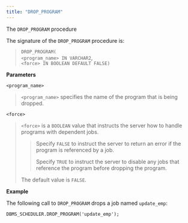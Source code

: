 ```yaml
---
title: "DROP_PROGRAM"
---
```




The `DROP_PROGRAM` procedure

The signature of the `DROP_PROGRAM` procedure is:

> `DROP_PROGRAM(`  
> `<program_name> IN VARCHAR2`,  
> `<force> IN BOOLEAN DEFAULT FALSE)`

**Parameters**

`<program_name>`

> `<program_name>` specifies the name of the program that is being dropped.

`<force>`

> `<force>` is a `BOOLEAN` value that instructs the server how to handle programs with dependent jobs.
> 
> > Specify `FALSE` to instruct the server to return an error if the program is referenced by a job.
> > 
> > Specify `TRUE` to instruct the server to disable any jobs that reference the program before dropping the program.
> 
> The default value is `FALSE`.

**Example**

The following call to `DROP_PROGRAM` drops a job named `update_emp`:

``` text
DBMS_SCHEDULER.DROP_PROGRAM('update_emp');
```
